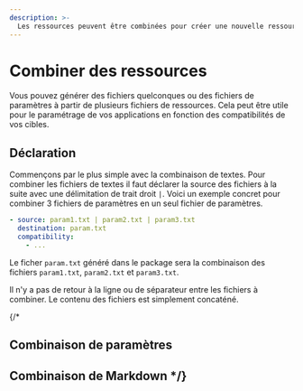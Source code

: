 ```yaml
---
description: >-
  Les ressources peuvent être combinées pour créer une nouvelle ressource en temps d'exécution. Ainsi, on crée une nouvelle ressource qui est une combinaison des ressources originales.
---
```


# Combiner des ressources

Vous pouvez générer des fichiers quelconques ou des fichiers de paramètres à partir de plusieurs fichiers de ressources. Cela peut être utile pour le paramétrage de vos applications en fonction des compatibilités de vos cibles.

## Déclaration

Commençons par le plus simple avec la combinaison de textes. Pour combiner les fichiers de textes il faut déclarer la source des fichiers à la suite avec une délimitation de trait droit `|`. Voici un exemple concret pour combiner 3 fichiers de paramètres en un seul fichier de paramètres.

<FileTree>
  <FileTree.Folder name="playbook" defaultOpen>
    <FileTree.Folder name=".git">
        <FileTree.File name="..." />
    </FileTree.Folder>
    <FileTree.Folder name=".aiop">
        <FileTree.File name="inventory_config.yml" />
        <FileTree.File name="inventory.yml" />
        <FileTree.File name="playbook.yml" />
    </FileTree.Folder>
    <FileTree.Folder name="ressources" defaultOpen>
        <FileTree.File name=".aml" />
        <FileTree.File name="param1.txt" />
        <FileTree.File name="param2.txt" />
        <FileTree.File name="param3.txt" />
    </FileTree.Folder>
  </FileTree.Folder>
</FileTree>


```yaml showLineNumbers {1} filename="ressources/.aml"
- source: param1.txt | param2.txt | param3.txt
  destination: param.txt
  compatibility:
    - ...
```

Le ficher `param.txt` généré dans le package sera la combinaison des fichiers `param1.txt`, `param2.txt` et `param3.txt`.

<Callout type="warning" emoji="⚠️">
  Il n'y a pas de retour à la ligne ou de séparateur entre les fichiers à combiner. Le contenu des fichiers est simplement concaténé.
</Callout>


{/*
## Combinaison de paramètres

## Combinaison de Markdown */}
